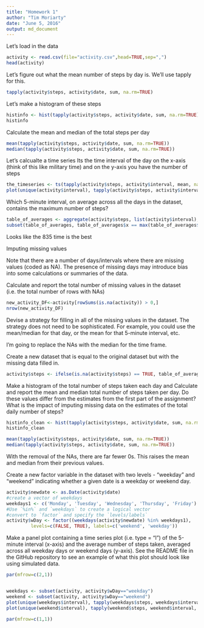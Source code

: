 ```yaml
---
title: "Homework 1"
author: "Tim Moriarty"
date: "June 5, 2016"
output: md_document
---
```



Let's load in the data

```r
activity <- read.csv(file="activity.csv",head=TRUE,sep=",")
head(activity)
```

Let's figure out what the mean number of steps by day is.
We'll use tapply for this.

```r
tapply(activity$steps, activity$date, sum, na.rm=TRUE)
```

Let's make a histogram of these steps
```r
histinfo <- hist(tapply(activity$steps, activity$date, sum, na.rm=TRUE), breaks=20)
histinfo
```

Calculate the mean and median of the total steps per day

```r
mean(tapply(activity$steps, activity$date, sum, na.rm=TRUE))
median(tapply(activity$steps, activity$date, sum, na.rm=TRUE))
```


Let's calcualte a time series
Its the time interval of the day on the x-axis (think of this like military time)
and
on the y-axis you have the number of steps

```r
the_timeseries <- ts(tapply(activity$steps, activity$interval, mean, na.rm=TRUE))
plot(unique(activity$interval), tapply(activity$steps, activity$interval, mean, na.rm=TRUE),  type="l")
```

Which 5-minute interval, on average across all the days in the dataset, contains the maximum number of steps?
```r

table_of_averages <- aggregate(activity$steps, list(activity$interval), mean, na.rm=TRUE)
subset(table_of_averages, table_of_averages$x == max(table_of_averages$x))
```

Looks like the 835 time is the best



Imputing missing values

Note that there are a number of days/intervals where there are missing values (coded as NA). The presence of missing days may introduce bias into some calculations or summaries of the data.

Calculate and report the total number of missing values in the dataset (i.e. the total number of rows with NAs)

```r
new_activity_DF<-activity[rowSums(is.na(activity)) > 0,]
nrow(new_activity_DF)
```

Devise a strategy for filling in all of the missing values in the dataset. The strategy does not need to be sophisticated. For example, you could use the mean/median for that day, or the mean for that 5-minute interval, etc.

I'm going to replace the NAs with the median for the time frame.

Create a new dataset that is equal to the original dataset but with the missing data filled in.


```r

activity$steps <- ifelse(is.na(activity$steps) == TRUE, table_of_averages$x[table_of_averages$Group.1 %in% activity$interval], activity$steps)

```

Make a histogram of the total number of steps taken each day and Calculate and report the mean and median total number of steps taken per day. Do these values differ from the estimates from the first part of the assignment? What is the impact of imputing missing data on the estimates of the total daily number of steps?

```r
histinfo_clean <- hist(tapply(activity$steps, activity$date, sum, na.rm=TRUE), breaks=20)
histinfo_clean

mean(tapply(activity$steps, activity$date, sum, na.rm=TRUE))
median(tapply(activity$steps, activity$date, sum, na.rm=TRUE))

```

With the removal of the NAs, there are far fewer 0s.  This raises the mean and median from their previous values.


Create a new factor variable in the dataset with two levels - "weekday" and "weekend" indicating whether a given date is a weekday or weekend day.

```r
activity$newdate <- as.Date(activity$date)
#create a vector of weekdays
weekdays1 <- c('Monday', 'Tuesday', 'Wednesday', 'Thursday', 'Friday')
#Use `%in%` and `weekdays` to create a logical vector
#convert to `factor` and specify the `levels/labels`
activity$wDay <- factor((weekdays(activity$newdate) %in% weekdays1), 
         levels=c(FALSE, TRUE), labels=c('weekend', 'weekday'))


```

Make a panel plot containing a time series plot (i.e. type = "l") of the 5-minute interval (x-axis) and the average number of steps taken, averaged across all weekday days or weekend days (y-axis). See the README file in the GitHub repository to see an example of what this plot should look like using simulated data.

```r
par(mfrow=c(2,1))


weekdays <- subset(activity, activity$wDay=="weekday")
weekend <- subset(activity, activity$wDay=="weekend")
plot(unique(weekdays$interval), tapply(weekdays$steps, weekdays$interval, mean, na.rm=TRUE),  type="l", xlab="time", ylab="steps", main="Weekdays Average Steps by Time")
plot(unique(weekend$interval), tapply(weekend$steps, weekend$interval, mean, na.rm=TRUE),  type="l", xlab="time", ylab="steps", main="Weekends Average Steps by Time")

par(mfrow=c(1,1))

```

